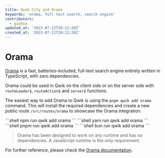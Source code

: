 ```yaml
---
title: Qwik City and Orama
keywords: 'orama, full-text search, search engine'
contributors:
  - gioboa
updated_at: '2023-07-22T20:12:28Z'
created_at: '2023-07-22T20:12:28Z'
---
```



# Orama

[Orama](https://oramasearch.com/) is a fast, batteries-included, full-text search engine entirely written in TypeScript, with zero dependencies.

Orama could be used in Qwik on the client side or on the server side with `routeLoader$`, `routeAction$` and `server$` functions.

The easiest way to add Orama to Qwik is using the `pnpm qwik add orama` command. This will install the required dependencies and create a new public route `/src/routes/orama` to showcase the Orama integration.

<PackageManagerTabs>
  <span q:slot="npm">
```shell
npm run qwik add orama
```
  </span>
  <span q:slot="yarn">
```shell
yarn run qwik add orama
```
  </span>
  <span q:slot="pnpm">
```shell
pnpm run qwik add orama
```
  </span>
  <span q:slot="bun">
```shell
bun run qwik add orama
```
  </span>
</PackageManagerTabs>

> Orama has been designed to work on any runtime and has no dependencies. A JavaScript runtime is the only requirement. 

For further reference, please check the [Orama documentation](https://docs.oramasearch.com/).
